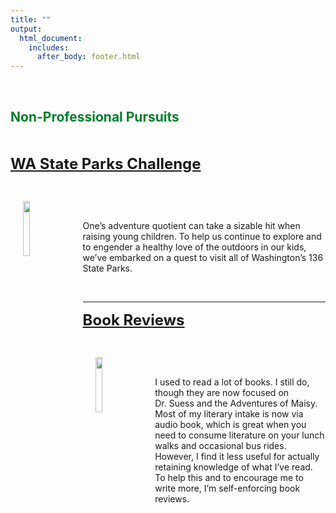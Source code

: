 ```yaml
---
title: ""
output: 
  html_document:
    includes:
      after_body: footer.html
---
```


&nbsp;
&nbsp;

## <span style="color:#00802b"> Non-Professional Pursuits

&nbsp;

<a style="font-weight:bold;font-size:24px" href="waparks.html">WA State Parks Challenge</a>

&nbsp;

<img src="images/wastateparks_logo.jpeg" style="width:15%; margin-left:20px; margin-right: 20px" align="left">

&nbsp;

One's adventure quotient can take a sizable hit when raising young children.  To help us continue to explore and to engender a healthy love of the outdoors in our kids, we've embarked on a quest to visit all of Washington's 136 State Parks.  

&nbsp;

---------------------------------

<a style="font-weight:bold;font-size:24px" href="books.html">Book Reviews</a>

&nbsp;

<img src="images/bookreview.png" style="width:15%; margin-left:20px; margin-right: 20px" align="left">

&nbsp;

I used to read a lot of books. I still do, though they are now focused on Dr. Suess and the Adventures of Maisy.  Most of my literary intake is now via audio book, which is great when you need to consume literature on your lunch walks and occasional bus rides.  However, I find it less useful for actually retaining knowledge of what I've read.  To help this and to encourage me to write more, I'm self-enforcing book reviews.

&nbsp;
---------------------------------

<!-- <a style="font-weight:bold;font-size:24px" href="on-being-fair.html">On Being Fair</a> -->

<!-- &nbsp; -->

<!-- An irregularly updated look at contemporary issues through the lens of fairness.   -->

<!-- &nbsp; -->
<!-- &nbsp; -->



